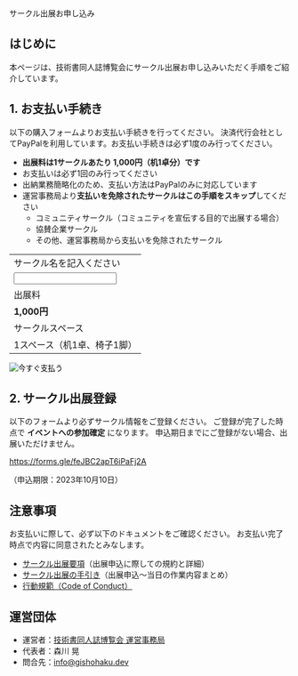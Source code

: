 
<SEO title="サークル出展お申し込み"/>

<SectionHeader text="ENTRY" pageHeader>
サークル出展お申し込み
</SectionHeader>

<MdxContainer>

## はじめに

本ページは、技術書同人誌博覧会にサークル出展お申し込みいただく手順をご紹介しています。

## 1. お支払い手続き

以下の購入フォームよりお支払い手続きを行ってください。
決済代行会社としてPayPalを利用しています。お支払い手続きは必ず1度のみ行ってください。

- **出展料は1サークルあたり 1,000円（机1卓分）です**
- お支払いは必ず1回のみ行ってください
- 出納業務簡略化のため、支払い方法はPayPalのみに対応しています
- 運営事務局より**支払いを免除されたサークルはこの手順をスキップ**してください
    - コミュニティサークル（コミュニティを宣伝する目的で出展する場合）
    - 協賛企業サークル
    - その他、運営事務局から支払いを免除されたサークル

<form action="https://www.paypal.com/cgi-bin/webscr" method="post" target="_top" accept-charset="Shift_JIS">
<input type="hidden" name="cmd" value="_s-xclick" />
<input type="hidden" name="hosted_button_id" value="CFKZHHXVARAK6" />
<table>
<tr><td><input type="hidden" name="on0" value="サークル名を記入ください" />サークル名を記入ください</td></tr>
<tr><td><input type="text" name="os0" maxLength="200" /></td></tr>
<tr><td>出展料</td></tr>
<tr><td><b>1,000円</b></td></tr>
<tr><td>サークルスペース</td></tr>
<tr><td>1スペース（机1卓、椅子1脚）</td></tr>
</table>
<input type="hidden" name="currency_code" value="JPY" />
<input type="image" src="https://www.paypalobjects.com/ja_JP/JP/i/btn/btn_paynow_LG.gif" border="0" name="submit" title="PayPalなら、オンラインで安全・簡単にお支払いが可能です。" alt="今すぐ支払う" />
</form>

## 2. サークル出展登録

以下のフォームより必ずサークル情報をご登録ください。
ご登録が完了した時点で **イベントへの参加確定** になります。
申込期日までにご登録がない場合、出展いただけません。

https://forms.gle/feJBC2apT6iPaFj2A

（申込期限：2023年10月10日）

## 注意事項

お支払いに際して、必ず以下のドキュメントをご確認ください。
お支払い完了時点で内容に同意されたとみなします。

- [サークル出展要項](https://esa-pages.io/p/sharing/13039/posts/214/100a86af275822f92ffd.html)（出展申込に際しての規約と詳細）
- [サークル出展の手引き](https://esa-pages.io/p/sharing/13039/posts/213/f3930a09ba1375a8fca6.html)（出展申込～当日の作業内容まとめ）
- [行動規範（Code of Conduct）](https://esa-pages.io/p/sharing/13039/posts/13/4c6fe5c0f58bb4fb32cd.html)

## 運営団体

- 運営者：[技術書同人誌博覧会 運営事務局](https://gishohaku.dev/)
- 代表者：森川 晃
- 問合先：[info@gishohaku.dev](mailto:info@gishohaku.dev)

</MdxContainer>
